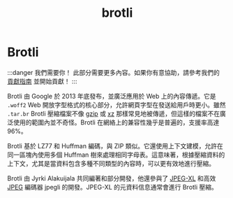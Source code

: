 ﻿---
title: brotli
sidebar_position: 6
---

# Brotli

:::danger 我們需要你！
此部分需要更多內容。如果你有意協助，請參考我們的 [貢獻指南](../contribution-guide.mdx) 並開始貢獻！
:::

Brotli 由 Google 於 2013 年底發布，並廣泛應用於 Web 上的內容傳遞。它是 `.woff2` Web 開放字型格式的核心部分，允許網頁字型在發送給用戶時更小。雖然 `.tar.br` Brotli 壓縮檔案不像 [gzip](../data/gzip.mdx) 或 [xz](../data/xz.mdx) 那樣常見地被傳遞，但這樣的檔案不在廣泛使用的範圍內並不奇怪。Brotli 在網絡上的兼容性幾乎是普遍的，支援率高達 96%。

Brotli 基於 LZ77 和 Huffman 編碼，與 ZIP 類似。它還使用上下文建模，允許在同一區塊內使用多個 Huffman 樹來處理相同字母表。這意味著，根據壓縮資料的上下文，尤其是當資料包含多種不同類型的內容時，可以更有效地進行壓縮。

Brotli 由 Jyrki Alakuijala 共同編著和部分開發，他還參與了 [JPEG-XL](../images/JXL.mdx) 和高效 [JPEG](../images/JPEG.mdx) 編碼器 jpegli 的開發。JPEG-XL 的元資料信息通常會進行 Brotli 壓縮。